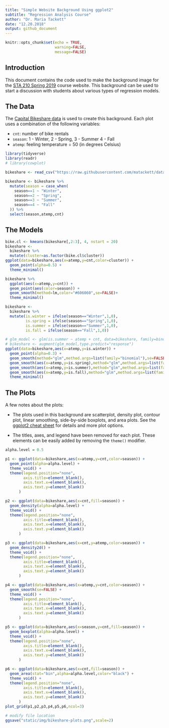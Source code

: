 ```yaml
---
title: "Simple Website Background Using ggplot2"
subtitle: "Regression Analysis Course"
author: "Dr. Maria Tackett"
date: "12.20.2018"
output: github_document 
---
```


```r
knitr::opts_chunk$set(echo = TRUE,
                      warning=FALSE,
                      message=FALSE)
```

## Introduction 

This document contains the code used to make the background image for the [STA 210 Spring 2019](https://www2.stat.duke.edu/courses/Spring19/sta210.001/) course website. This background can be used to start a discussion with students about various types of regression models. 


## The Data

The [Capital Bikeshare data](https://archive.ics.uci.edu/ml/datasets/bike+sharing+dataset) is used to create this background. Each plot uses a combination of the following variables: 

- `cnt`: number of bike rentals
- `season`: 1 - Winter, 2 - Spring, 3 - Summer 4 - Fall 
- `atemp`: feeling temperature &#247; 50 (in degrees Celsius)
<br> 

```r
library(tidyverse)
library(readr)
# library(cowplot)
```

```r
bikeshare <- read_csv("https://raw.githubusercontent.com/matackett/data/master/capital-bikeshare.csv")          
```

```r
bikeshare <- bikeshare %>%
  mutate(season = case_when(
    season==1 ~ "Winter",
    season==2 ~ "Spring",
    season==3 ~ "Summer",
    season==4 ~ "Fall"
  )) %>% 
  select(season,atemp,cnt)
```

## The Models

```r
bike.cl <- kmeans(bikeshare[,2:3], 4, nstart = 20)
bikeshare <- 
  bikeshare %>% 
  mutate(cluster=as.factor(bike.cl$cluster))
ggplot(data=bikeshare,aes(x=atemp,y=cnt,color=cluster)) +
  geom_point(alpha=0.5) +
  theme_minimal()
```

```r
bikeshare %>%
  ggplot(aes(x=atemp,y=cnt)) + 
  geom_point(aes(color=season)) + 
  geom_smooth(method=lm,color="#606060",se=FALSE)+
  theme_minimal()
```
```r
bikeshare <- 
  bikeshare %>%
  mutate(is.winter = ifelse(season=="Winter",1,0),
         is.spring = ifelse(season=="Spring",1,0),
         is.summer = ifelse(season=="Summer",1,0),
         is.fall = ifelse(season=="Fall",1,0))
```

```r
# glm_model <- glm(is.summer ~ atemp + cnt, data=bikeshare, family=binomial)
# bikeshare <- augment(glm_model,type.predict="response")
ggplot(data=bikeshare,aes(x=atemp,y=is.winter)) +
  geom_point(alpha=0.3) +
  geom_smooth(method="glm",method.args=list(family="binomial"),se=FALSE,color="#00BFC4")+
  geom_smooth(aes(x=atemp,y=is.spring),method="glm",method.args=list(family="binomial"),se=FALSE,color="#F8766D")+
  geom_smooth(aes(x=atemp,y=is.summer),method="glm",method.args=list(family="binomial"),se=FALSE,color="#C77CFF")+
  geom_smooth(aes(x=atemp,y=is.fall),method="glm",method.args=list(family="binomial"),se=FALSE,color="#7CAE00") +
  theme_minimal()
```

## The Plots

A few notes about the plots: 

- The plots used in this background are scatterplot, density plot, contour plot, linear smoothing, side-by-side boxplots, and area plots. See the [ggplot2 cheat sheet](https://www.rstudio.com/wp-content/uploads/2015/03/ggplot2-cheatsheet.pdf) for details and more plot options.

-  The titles, axes, and legend have been removed for each plot. These elements can be easily added by removing the `theme()` modifier. 

```r
alpha.level = 0.5 

p1 <- ggplot(data=bikeshare,aes(x=atemp,y=cnt,color=season)) +
  geom_point(alpha=alpha.level) +
  theme_void() +
  theme(legend.position="none",
        axis.title=element_blank(),
        axis.text.x=element_blank(),
        axis.text.y=element_blank()
      )

p2 <- ggplot(data=bikeshare,aes(x=cnt,fill=season)) +
  geom_density(alpha=alpha.level) +
  theme_void() +
  theme(legend.position="none",
        axis.title=element_blank(),
        axis.text.x=element_blank(),
        axis.text.y=element_blank()
      )

p3 <- ggplot(data=bikeshare,aes(x=cnt,y=atemp,color=season)) +
  geom_density2d() +
  theme_void() +
  theme(legend.position="none",
        axis.title=element_blank(),
        axis.text.x=element_blank(),
        axis.text.y=element_blank()
      )

p4 <- ggplot(data=bikeshare,aes(x=atemp,y=cnt,color=season)) +
  geom_smooth(se=FALSE) +
  theme_void() +
  theme(legend.position="none",
        axis.title=element_blank(),
        axis.text.x=element_blank(),
        axis.text.y=element_blank()
      )

p5 <- ggplot(data=bikeshare,aes(x=season,y=cnt,fill=season)) +
  geom_boxplot(alpha=alpha.level) +
  theme_void() +
  theme(legend.position="none",
        axis.title=element_blank(),
        axis.text.x=element_blank(),
        axis.text.y=element_blank()
      )

p6 <- ggplot(data=bikeshare,aes(x=cnt,fill=season)) +
  geom_area(stat="bin",alpha=alpha.level,color="black") +
  theme_void() +
  theme(legend.position="none",
        axis.title=element_blank(),
        axis.text.x=element_blank(),
        axis.text.y=element_blank()
      )
plot_grid(p1,p2,p3,p4,p5,p6,ncol=3)
```

```r
# modify file location
ggsave("static/img/bikeshare-plots.png",scale=2)
```


